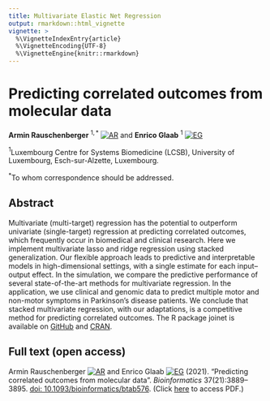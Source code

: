 ```yaml
---
title: Multivariate Elastic Net Regression
output: rmarkdown::html_vignette
vignette: >
  %\VignetteIndexEntry{article}
  %\VignetteEncoding{UTF-8}
  %\VignetteEngine{knitr::rmarkdown}
---
```


# Predicting correlated outcomes from molecular data

**Armin Rauschenberger**$~^{1,*}$ [![AR](https://info.orcid.org/wp-content/uploads/2019/11/orcid_16x16.png)](https://orcid.org/0000-0001-6498-4801)
and **Enrico Glaab**$~^{1}$ [![EG](https://info.orcid.org/wp-content/uploads/2019/11/orcid_16x16.png)](https://orcid.org/0000-0003-3977-7469)

$^1$Luxembourg Centre for Systems Biomedicine (LCSB), University of Luxembourg, Esch-sur-Alzette, Luxembourg.

$^{*}$To whom correspondence should be addressed.

## Abstract

Multivariate (multi-target) regression has the potential to outperform univariate (single-target) regression at predicting correlated outcomes, which frequently occur in biomedical and clinical research. Here we implement multivariate lasso and ridge regression using stacked generalization. Our flexible approach leads to predictive and interpretable models in high-dimensional settings, with a single estimate for each input–output effect. In the simulation, we compare the predictive performance of several state-of-the-art methods for multivariate regression. In the application, we use clinical and genomic data to predict multiple motor and non-motor symptoms in Parkinson’s disease patients. We conclude that stacked multivariate regression, with our adaptations, is a competitive method for predicting correlated outcomes. The R package joinet is available on [GitHub](https://github.com/rauschenberger/joinet) and [CRAN](https://cran.r-project.org/package=joinet).

## Full text (open access)

Armin Rauschenberger
[![AR](https://info.orcid.org/wp-content/uploads/2019/11/orcid_16x16.png)](https://orcid.org/0000-0001-6498-4801)
and Enrico Glaab
[![EG](https://info.orcid.org/wp-content/uploads/2019/11/orcid_16x16.png)](https://orcid.org/0000-0003-3977-7469)
(2021). "Predicting correlated outcomes from molecular data”. *Bioinformatics* 37(21):3889–3895.
[doi: 10.1093/bioinformatics/btab576](https://doi.org/10.1093/bioinformatics/btab576).
(Click [here](https://academic.oup.com/bioinformatics/pdf-lookup/doi/10.1093/bioinformatics/btab576) to access PDF.)
